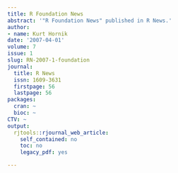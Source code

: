 ```yaml
---
title: R Foundation News
abstract: '"R Foundation News" published in R News.'
author:
- name: Kurt Hornik
date: '2007-04-01'
volume: 7
issue: 1
slug: RN-2007-1-foundation
journal:
  title: R News
  issn: 1609-3631
  firstpage: 56
  lastpage: 56
packages:
  cran: ~
  bioc: ~
CTV: ~
output:
  rjtools::rjournal_web_article:
    self_contained: no
    toc: no
    legacy_pdf: yes

---
```


